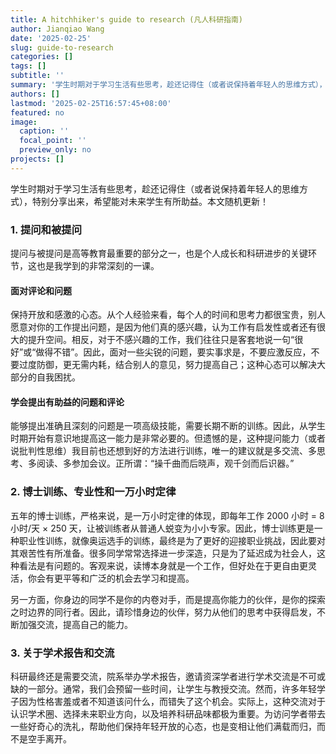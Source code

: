 ---
title: A hitchhiker's guide to research (凡人科研指南)
author: Jianqiao Wang
date: '2025-02-25'
slug: guide-to-research
categories: []
tags: []
subtitle: ''
summary: '学生时期对于学习生活有些思考，趁还记得住（或者说保持着年轻人的思维方式），特别分享出来，希望能对未来学生有所助益。本文随机更新！'
authors: []
lastmod: '2025-02-25T16:57:45+08:00'
featured: no
image:
  caption: ''
  focal_point: ''
  preview_only: no
projects: []
---

学生时期对于学习生活有些思考，趁还记得住（或者说保持着年轻人的思维方式），特别分享出来，希望能对未来学生有所助益。本文随机更新！

### 1. 提问和被提问

提问与被提问是高等教育最重要的部分之一，也是个人成长和科研进步的关键环节，这也是我学到的非常深刻的一课。

#### 面对评论和问题

保持开放和感激的心态。从个人经验来看，每个人的时间和思考力都很宝贵，别人愿意对你的工作提出问题，是因为他们真的感兴趣，认为工作有启发性或者还有很大的提升空间。相反，对于不感兴趣的工作，我们往往只是客套地说一句“很好”或“做得不错”。因此，面对一些尖锐的问题，要实事求是，不要应激反应，不要过度防御，更无需内耗，结合别人的意见，努力提高自己；这种心态可以解决大部分的自我困扰。

#### 学会提出有助益的问题和评论

能够提出准确且深刻的问题是一项高级技能，需要长期不断的训练。因此，从学生时期开始有意识地提高这一能力是非常必要的。但遗憾的是，这种提问能力（或者说批判性思维）我目前也还想到好的方法进行训练，唯一的建议就是多交流、多思考、多阅读、多参加会议。正所谓：“操千曲而后晓声，观千剑而后识器。”

### 2. 博士训练、专业性和一万小时定律

五年的博士训练，严格来说，是一万小时定律的体现，即每年工作 2000 小时 = 8 小时/天 × 250 天，让被训练者从普通人蜕变为小小专家。因此，博士训练更是一种职业性训练，就像奥运选手的训练，最终是为了更好的迎接职业挑战，因此要对其艰苦性有所准备。很多同学常常选择进一步深造，只是为了延迟成为社会人，这种看法是有问题的。客观来说，读博本身就是一个工作，但好处在于更自由更灵活，你会有更平等和广泛的机会去学习和提高。

另一方面，你身边的同学不是你的内卷对手，而是提高你能力的伙伴，是你的探索之时边界的同行者。因此，请珍惜身边的伙伴，努力从他们的思考中获得启发，不断加强交流，提高自己的能力。

### 3. 关于学术报告和交流

科研最终还是需要交流，院系举办学术报告，邀请资深学者进行学术交流是不可或缺的一部分。通常，我们会预留一些时间，让学生与教授交流。然而，许多年轻学子因为性格害羞或者不知道该问什么，而错失了这个机会。实际上，这种交流对于认识学术圈、选择未来职业方向，以及培养科研品味都极为重要。为访问学者带去一些好奇心的洗礼，帮助他们保持年轻开放的心态，也是变相让他们满载而归，而不是空手离开。
